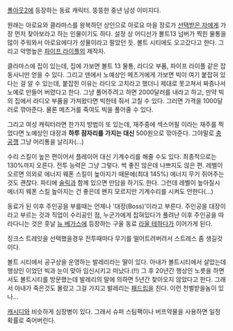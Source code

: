 [[폴아웃2]]에 등장하는 동료 캐릭터. 뚱뚱한 중년 남성 이미지다.

원래는 아로요와 클라마스를 왕복하던 상인으로 아로요 마을 장로가 [[선택받은 자]]에게 가장 먼저 찾아보라고 하는 인물이기도 하다. 설정 상 어디선가 볼트13 넘버가 찍힌 물통을 많이 주워와서 아로요에다가 성물이라고 팔았던 듯. 볼트 시티에도 오고갔다고 한다. 그리고 악명높은 [[파이프 라이플]]의 제작자.

클라마스에 집이 있는데, 집에 가보면 볼트 13 물통, 라디오 부품, 파이프 라이플 같은 잡동사니만 얻을 수 있다. 그리고 덴에서 노예상인 메츠거에게 가보면 빅이 여기 붙잡혀 있다는 걸 알 수 있는데, 붙잡힌 이유는 라디오 고치라고 했더니 제대로 못고쳐서 짜증나서 노예로 만들어 버렸다고 한다. 그냥 풀어주려고 하면 2000달러를 내라고 하고, 만약 빅의 집에서 라디오 부품을 가져왔다면 빅한테 줘서 고칠 수 있다. 그러면 가격을 1000달러로 깎아준다. 물론 메츠거를 죽여도 빅을 풀어줄 수 있다.

그리고 여성 캐릭터라면 한가지 방법이 또 있는데, 재주중에 섹스어필 이라는 재주를 찍었다면 노예상인 대장과 '''하루 잠자리를 가지는 대신''' 500원으로 깎아준다. 그야말로 [[충공깽]] 그냥 머리통을 날리자(...)

수리 스킬이 높은 편이어서 플레이어 대신 기계수리를 해줄 수도 있다. 최종적으로는 130%까지 오른다. 전투 능력은 그냥 그렇다. 썩 좋진 않은데 나쁘지도 않은 편. 레벨이 오르면 의외로 에너지 웨폰 스킬이 높아지기 때문에(최대 145%) 에너지 무기 쥐어주는 것도 괜찮다. 파티에 [[술릭]]과 함께 있으면 만담을 하기도 한다. 그런데 레벨이 높아질시 에너지 웨폰 스킬 높아지는 건 좋은데 왠지 모르지만 기계수리를 시켜도 안한다(...)

동료가 된 이후 주인공을 부를때는 언제나 '대장(Boss)'이라고 부른다. 주인공을 대장이라고 부르는 것과 직업이 수리공인 점, 누군가에게 잡혀있다가 풀려난 이후 주인공을 따라다니는 것은 훗날 [[뉴 베가스]]에 등장하는 구울 동료 [[라울 테하다]]가 이어가게 된다.

징크스 트레잇을 선택했을경우 전투때마다 무기를 떨어트려버려서 스트레스 좀 생길것이다.

볼트 시티에서 공구상을 운영하는 발레리라는 딸이 있다. 아내가 볼트시티에서 살았는데 행상인 이었던 빅과 눈이 맞아 임신시키고 떠났다.(!!) 그 후 20년간 행상인 노릇을 하면서도 볼트시티를 방문했는데 발레리의 말에 의하면 5년간 찾아오지 않았다고 한다. 그래서 아내가 죽은것도 몰랐고 그걸 가지고 발레리는 [[패드립]]을 친다. 이런 천벌받을놈이 있나...

[[캐시디]]와 비슷하게 심장병이 있다. 그래서 슈퍼 스팀팩이나 버프약물을 사용하면 일정 확률로 죽어버린다.

